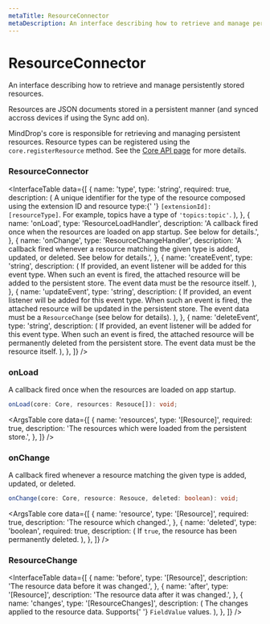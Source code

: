 ```yaml
---
metaTitle: ResourceConnector
metaDescription: An interface describing how to retrieve and manage persistently stored resources.
---
```


# ResourceConnector

<Description>
  An interface describing how to retrieve and manage persistently
  stored resources.
</Description>

Resources are JSON documents stored in a persistent manner (and synced accross devices if using the Sync add on).

MindDrop's core is responsible for retrieving and managing persistent resources. Resource types can be registered using the `core.registerResource` method. See the [Core API page](/docs/extensions/api/core) for more details.

### ResourceConnector

<InterfaceTable
  data={[
    {
      name: 'type',
      type: 'string',
      required: true,
      description: (
        <span>
          A unique identifier for the type of the resource composed
          using the extension ID and resource type:{' '}
          <Code>[extensionId]:[resourceType]</Code>. For example,
          topics have a type of <Code>'topics:topic'</Code>.
        </span>
      ),
    },
    {
      name: 'onLoad',
      type: 'ResourceLoadHandler',
      description:
        'A callback fired once when the resources are loaded on app startup. See below for details.',
    },
    {
      name: 'onChange',
      type: 'ResourceChangeHandler',
      description:
        'A callback fired whenever a resource matching the given type is added, updated, or deleted. See below for details.',
    },
    {
      name: 'createEvent',
      type: 'string',
      description: (
        <span>
          If provided, an event listener will be added for this event
          type. When such an event is fired, the attached resource
          will be added to the persistent store. The event data must
          be the resource itself.
        </span>
      ),
    },
    {
      name: 'updateEvent',
      type: 'string',
      description: (
        <span>
          If provided, an event listener will be added for this event
          type. When such an event is fired, the attached resource
          will be updated in the persistent store. The event data must
          be a <Code>ResourceChange</Code> (see below for details).
        </span>
      ),
    },
    {
      name: 'deleteEvent',
      type: 'string',
      description: (
        <span>
          If provided, an event listener will be added for this event
          type. When such an event is fired, the attached resource
          will be permanently deleted from the persistent store. The
          event data must be the resource itself.
        </span>
      ),
    },
  ]}
/>

### onLoad

A callback fired once when the resources are loaded on app startup.

```ts
onLoad(core: Core, resources: Resouce[]): void;
```

<ArgsTable
  core
  data={[
    {
      name: 'resources',
      type: '[Resource]',
      required: true,
      description:
        'The resources which were loaded from the persistent store.',
    },
  ]}
/>

### onChange

A callback fired whenever a resource matching the given type is added, updated, or deleted.

```ts
onChange(core: Core, resource: Resouce, deleted: boolean): void;
```

<ArgsTable
  core
  data={[
    {
      name: 'resource',
      type: '[Resource]',
      required: true,
      description: 'The resource which changed.',
    },
    {
      name: 'deleted',
      type: 'boolean',
      required: true,
      description: (
        <span>
          If <Code>true</Code>, the resource has been permanently
          deleted.
        </span>
      ),
    },
  ]}
/>

### ResourceChange

<InterfaceTable
  data={[
    {
      name: 'before',
      type: '[Resource]',
      description: 'The resource data before it was changed.',
    },
    {
      name: 'after',
      type: '[Resource]',
      description: 'The resource data after it was changed.',
    },
    {
      name: 'changes',
      type: '[ResourceChanges]',
      description: (
        <span>
          The changes applied to the resource data. Supports{' '}
          <Code>FieldValue</Code> values.
        </span>
      ),
    },
  ]}
/>
